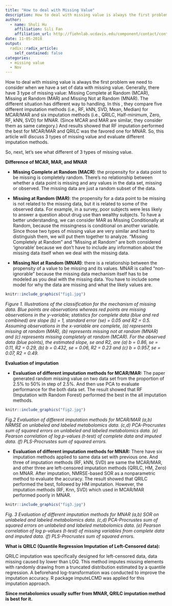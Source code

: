 ---
title: "How to deal with Missing Value"
description: How to deal with missing value is always the first problem we need to consider when we have a set of data with missing value. So, this article will talk about how many types of missing value and how to deal with it.
author:
  - name: Shuli Hu 
    affiliation: Sili Fan
    affiliation_url: http://fiehnlab.ucdavis.edu/component/contact/contact/11-members/14-wcmc/17
date: 11-05-2018
output:
  radix::radix_article:
    self_contained: false
categories:
  - missing value
  - Nov
---

How to deal with missing value is always the first problem we need to consider when we have a set of data with missing value. Generally, there have 3 type of missing value: Missing Complete at Random (MCAR), Missing at Random (MAR) and Missing Not at Random (MNAR). The different situation has different way to handling. In this , they compare five different imputation methods (i.e., RF, kNN, SVD, Mean, Median) for MCAR/MAR and six imputation methods (i.e., QRILC, Half-minimum, Zero, RF, kNN, SVD) for MNAR. (Since MCAR and MAR are similar, they consider them as same category.) And results showed that RF imputation performed the best for MCAR/MAR and QRILC was the favored one for MNAR. So, this article will discuss 3 types of missing value and evaluate different imputation methods. 

So, next, let’s see what different of 3 types of missing value.

**Difference of MCAR, MAR, and MNAR**

* **Missing Complete at Random (MACR)**: the propensity for a data point to be missing is completely random. There’s no relationship between whether a data point is missing and any values in the data set, missing or observed. The missing data are just a random subset of the data.

* **Missing at Random (MAR)**: the propensity for a data point to be missing is not related to the missing data, but it is related to some of the observed data. For example, in a survey, poor subjects were less likely to answer a question about drug use than wealthy subjects.
To have a better understanding, we can consider MAR as Missing Conditionally at Random, because the missingness is conditional on another variable. 
Since those two types of missing value are very similar and hard to distinguish them, we will put them together to analyze. “Missing Completely at Random” and “Missing at Random” are both considered ‘ignorable’ because we don’t have to include any information about the missing data itself when we deal with the missing data.

* **Missing Not at Random (MNAR)**: there is a relationship between the propensity of a value to be missing and its values. MNAR is called “non-ignorable” because the missing data mechanism itself has to be modeled as you deal with the missing data. You have to include some model for why the data are missing and what the likely values are. 




```{r, layout="l-body-outset", preview=TRUE, fig.cap="Figure from https://www.sciencedirect.com/science/article/pii/S0169534708002772#fig1", out.extra="class=external"}
knitr::include_graphics("fig1.jpg")
```
*Figure 1. Illustrations of the classification for the mechanism of missing data. Blue points are observations whereas red points are missing observations in the y-variable; statistics for complete data (blue and red combined) are slope (b) = 1, standard error (se) = 0.05 and R2 = 0.5. Assuming observations in the x-variable are complete, (a) represents missing at random (MAR), (b) represents missing not at random (MNAR) and (c) represents missing completely at random (MCAR). For the observed data (blue points), the estimated slope, se and R2, are (a) b = 0.86, se = 0.11, R2 = 0.29, (b) b = 0.432, se = 0.06, R2 = 0.23 and (c) b = 0.957, se = 0.07, R2 = 0.49.*

**Evaluation of imputation**

* **Evaluation of different imputation methods for MCAR/MAR:** The paper generated random missing value on two data set from the proportion of 2.5% to 50% in step of 2.5%. And then use PCA to evaluate performance for the both data set. The result showed that RF (Imputation with Random Forest) performed the best in the all imputation methods. 


```{r fig.cap="Figure from https://www.nature.com/articles/s41598-017-19120-0/figures/1#search-menu", out.extra="class=external" ,preview=TRUE}
knitr::include_graphics("fig2.jpg")
```
*Fig.2 Evaluation of different imputation methods for MCAR/MAR (a,b) NRMSE on unlabeled and labeled metabolomics data. (c,d) PCA-Procrustes sum of squared errors on unlabeled and labeled metabolomics data. (e) Pearson correlation of log p-values (t-test) of complete data and imputed data. (f) PLS-Procrustes sum of squared errors.*



* **Evaluation of different imputation methods for MNAR:** There have six imputation methods applied to same data set with previous one. And three of imputation methods (RF, kNN, SVD) are same the MCAR/MAR, and other three are left-censored imputation methods (QRILC, HM, Zero) on MNAR. After imputation, NMRSE-based SOR as a nonparametric method to evaluate the accuracy. The result showed that QRILC performed the best, followed by HM imputation. However, the imputation methods (RF, Knn, SVD) which used in MCAR/MAR performed poorly in MNAR. 

```{r fig.cap="Figure from https://www.nature.com/articles/s41598-017-19120-0/figures/1#search-menu", out.extra="class=external"}
knitr::include_graphics("fig3.jpg")
```
*Fig. 3 Evaluation of different imputation methods for MNAR (a,b) SOR on unlabeled and labeled metabolomics data. (c,d) PCA-Procrustes sum of squared errors on unlabeled and labeled metabolomics data. (e) Pearson correlation of log p-values (t-test) of missing variables from complete data and imputed data. (f) PLS-Procrustes sum of squared errors.*


**What is QRILC (Quantile Regression Imputation of Left-Censored data):**

QRILC imputation was specifically designed for left-censored data, data missing caused by lower than LOQ. This method imputes missing elements with randomly drawing from a truncated distribution estimated by a quantile regression. A beforehand log-transformation was conducted to improve the imputation accuracy. R package imputeLCMD was applied for this imputation approach.


**Since metabolomics usually suffer from MNAR, QRILC imputation method is best for it.**




